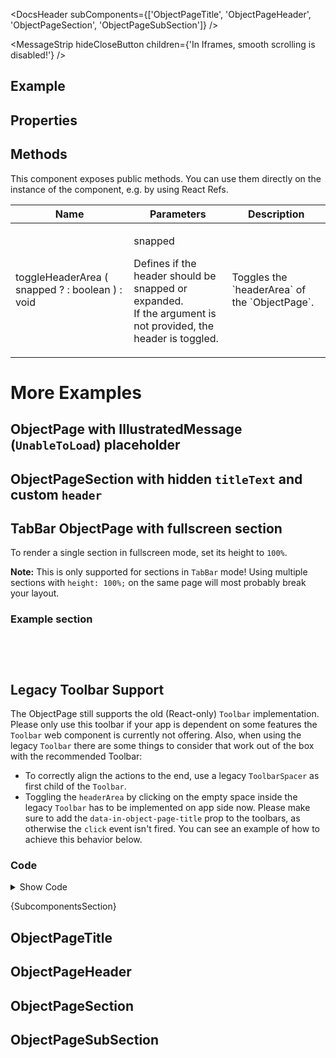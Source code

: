 
<Meta of={ComponentStories} />

<DocsHeader subComponents={['ObjectPageTitle', 'ObjectPageHeader', 'ObjectPageSection', 'ObjectPageSubSection']} />

<MessageStrip hideCloseButton children={'In Iframes, smooth scrolling is disabled!'} />

## Example

<Canvas of={ComponentStories.Default} />

## Properties

<ControlsWithNote of={ComponentStories.Default} />

## Methods

This component exposes public methods. You can use them directly on the instance of the component, e.g. by using React Refs.

<table>
  <thead>
    <tr>
      <th>Name</th>
      <th>Parameters</th>
      <th>Description</th>
    </tr>
  </thead>
  <tbody>
    <tr>
      <td>
        <CodeBlock>
          <span style={{ color: 'rgb(64, 120, 242)' }}>toggleHeaderArea</span>
          <span style={{ color: 'rgb(56, 58, 66)' }}>(</span>
          <span style={{ color: 'rgb(56, 58, 66)' }}>snapped</span>
          <span style={{ color: 'rgb(64, 120, 242)' }}>?</span>
          <span style={{ color: 'rgb(64, 120, 242)' }}>: </span>
          <span style={{ color: 'rgb(80, 161, 79)' }}>boolean</span>
          <span style={{ color: 'rgb(56, 58, 66)' }}>)</span>
          <span style={{ color: 'rgb(64, 120, 242)' }}>: </span>
          <span style={{ color: 'rgb(80, 161, 79)' }}>void</span>
        </CodeBlock>
      </td>
      <td>
        <div>
          <p style={{ fontWeight: 'bold' }}>snapped</p>
          <p style={{ paddingInline: '1rem' }}>
            Defines if the header should be snapped or expanded. <br /> If the argument is not provided, the header is
            toggled.
          </p>
        </div>
      </td>
      <td>Toggles the `headerArea` of the `ObjectPage`.</td>
    </tr>
  </tbody>
</table>

# More Examples

## ObjectPage with IllustratedMessage (`UnableToLoad`) placeholder

<Canvas of={ComponentStories.WithIllustratedMessage} />

## ObjectPageSection with hidden `titleText` and custom `header`

<Canvas of={ComponentStories.SectionWithCustomHeader} />

## TabBar ObjectPage with fullscreen section

To render a single section in fullscreen mode, set its height to `100%`.

**Note:** This is only supported for sections in `TabBar` mode! Using multiple sections with `height: 100%;` on the same page will most probably break your layout.

<Canvas of={ComponentStories.FullScreenSingleSection} />

### Example section

```jsx
<ObjectPageSection titleText="Section with Overflow" id="section3" style={{ height: '100%', overflow: 'auto' }}>
  <div style={{ height: '300%', background: 'lightyellow' }} />
</ObjectPageSection>
```

## Legacy Toolbar Support

The ObjectPage still supports the old (React-only) `Toolbar` implementation. Please only use this toolbar if your app is dependent on some features the `Toolbar` web component is currently not offering.
Also, when using the legacy `Toolbar` there are some things to consider that work out of the box with the recommended Toolbar:

- To correctly align the actions to the end, use a legacy `ToolbarSpacer` as first child of the `Toolbar`.
- Toggling the `headerArea` by clicking on the empty space inside the legacy `Toolbar` has to be implemented on app side now. Please make sure to add the `data-in-object-page-title` prop to the toolbars, as otherwise the `click` event isn't fired. You can see an example of how to achieve this behavior below.

<Canvas of={ComponentStories.LegacyToolbarSupport} sourceState="hidden" />

### Code

<details>

<summary>Show Code</summary>

```tsx
import { useRef } from 'react';
import { Toolbar as LegacyToolbar } from '@ui5/webcomponents-react-compat/dist/components/Toolbar/index.js';
import { ToolbarSpacer as LegacyToolbarSpacer } from '@ui5/webcomponents-react-compat/dist/components/ToolbarSpacer/index.js';
import { Button, ButtonDesign, ObjectPage, ObjectPageSection, ObjectPageTitle } from '@ui5/webcomponents-react';
import type { ObjectPageDomRef } from '@ui5/webcomponents-react';

function ObjectPageWithLegacyToolbar(props) {
  const objectPageRef = useRef<ObjectPageDomRef>(null);
  const handleToolbarClick = (e) => {
    if (e.target.dataset.componentName === 'ToolbarContent') {
      objectPageRef.current.toggleHeaderArea();
    }
  };
  return (
    <ObjectPage
      {...props}
      ref={objectPageRef}
      titleArea={
        <ObjectPageTitle
          header="Legacy Toolbar Support"
          subHeader="actions and navigation actions are rendered inside the legacy Toolbar component"
          actionsBar={
            <LegacyToolbar
              design="Transparent"
              toolbarStyle="Clear"
              onClick={handleToolbarClick}
              data-in-object-page-title
            >
              <LegacyToolbarSpacer />
              <Button design={ButtonDesign.Emphasized}>Primary Action</Button>
              <Button design={ButtonDesign.Transparent}>Action</Button>
            </LegacyToolbar>
          }
          navigationBar={
            <LegacyToolbar
              design="Transparent"
              toolbarStyle="Clear"
              onClick={handleToolbarClick}
              data-in-object-page-title
            >
              <LegacyToolbarSpacer />
              <Button icon={'full-screen'} design={ButtonDesign.Transparent} />
              <Button icon={'exit-full-screen'} design={ButtonDesign.Transparent} />
              <Button icon={'decline'} design={ButtonDesign.Transparent} />
            </LegacyToolbar>
          }
        />
      }
    >
      <ObjectPageSection titleText="Section 1" id="opSection1">
        <div style={{ height: '300px', width: '100%', background: 'lightblue' }}>Section 1 Content</div>
      </ObjectPageSection>
      <ObjectPageSection titleText="Section 2" id="opSection2">
        <div style={{ height: '200px', width: '100%', background: 'lightblue' }}>Section 2 Content</div>
      </ObjectPageSection>
      <ObjectPageSection titleText="Section 3" id="opSection3">
        <div style={{ height: '500px', width: '100%', background: 'lightblue' }}>Section 3 Content</div>
      </ObjectPageSection>
    </ObjectPage>
  );
}
```

</details>

<Markdown>{SubcomponentsSection}</Markdown>

## ObjectPageTitle

<Description of={ObjectPageTitle} />

<ArgTypesWithNote of={ObjectPageTitle} />

## ObjectPageHeader

<Description of={ObjectPageHeader} />

<ArgTypesWithNote of={ObjectPageHeader} />

## ObjectPageSection

<Description of={ObjectPageSection} />

<ArgTypesWithNote of={ObjectPageSection} />

## ObjectPageSubSection

<Description of={ObjectPageSubSection} />

<ArgTypesWithNote of={ObjectPageSubSection} />

<Footer />
